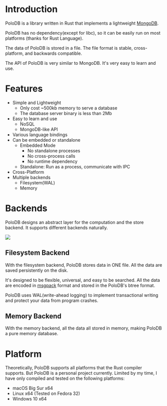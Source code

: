 # Introduction

PoloDB is a library written in Rust
that implements a lightweight [MongoDB](https://www.mongodb.com/).

PoloDB has no dependency(except for libc),
so it can be easily run on most platforms (thanks
for Rust Language).

The data of PoloDB is stored in a file.
The file format is stable, cross-platform, and
backwards compatible.

The API of PoloDB is very similar to MongoDB.
It's very easy to learn and use.

# Features

- Simple and Lightweight
  - Only cost ~500kb memory to serve a database
  - The database server binary is less than 2Mb
- Easy to learn and use
  - NoSQL
  - MongoDB-like API
- Various language bindings
- Can be embedded or standalone
  - Embedded Mode
    - No standalone processes
    - No cross-process calls
    - No runtime dependency
  - Standalone: Run as a process, communicate with IPC
- Cross-Platform
- Multiple backends
  - Filesystem(WAL)
  - Memory

# Backends

PoloDB designs an abstract layer for the computation and the store backend.
It supports different backends naturally.

![](./backend.png)

## Filesystem Backend

With the filesystem backend, PoloDB stores data in ONE file.
All the data are saved persistently on the disk.

It's designed to be flexible, universal, and easy to be searched.
All the data are encoded in [msgpack](https://msgpack.org/) format and stored in the PoloDB's btree format.

PoloDB uses WAL(write-ahead logging) to implement transactional writing and protect your data from program crashes.

## Memory Backend

With the memory backend, all the data all stored in memory, making PoloDB a pure memory database.

# Platform

Theoretically, PoloDB supports all platforms that the Rust compiler
supports.
But PoloDB is a personal project currently.
Limited by my time, I have only compiled and tested on the following platforms:

- macOS Big Sur x64
- Linux x64 (Tested on Fedora 32)
- Windows 10 x64
